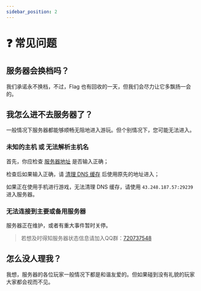 ```yaml
---
sidebar_position: 2
---
```


# ❓ 常见问题

## 服务器会换档吗？

我们承诺永不换档，不过，Flag 也有回收的一天，但我们会尽力让它多飘扬一会的。

## 我怎么进不去服务器了？

一般情况下服务器都能够顺畅无阻地进入游玩。但个别情况下，您可能无法进入。

### 未知的主机 或 无法解析主机名

首先，你应检查 [服务器地址](/help#服务器地址) 是否输入正确；

检查后如果输入正确，请 [清理 DNS 缓存](https://jingyan.baidu.com/article/59a015e34fcd70f7948865a9.html) 后使用原先的地址进入；

如果正在使用手机进行游戏，无法清理 DNS 缓存，请使用 `43.248.187.57:29239` 进入服务器。

### 无法连接到主要或备用服务器

服务器正在维护，或者有重大事件暂时关停。

> 若想及时得知服务器状态信息请加入QQ群：[720737548](https://jq.qq.com/?_wv=1027&k=Uc4Zt2F1)

## 怎么没人理我？

我想，服务器的各位玩家一般情况下都是和谐友爱的。但如果碰到没有礼貌的玩家大家都会视而不见。
